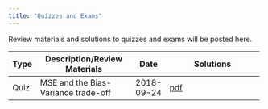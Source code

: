 ```yaml
---
title: "Quizzes and Exams"
---
```


Review materials and solutions to quizzes and exams will be posted here.

+---------+----------------------------------------------------------+---------------+--------------------------------------------------------------+
| Type    | Description/Review Materials                             | Date          | Solutions                                                    |
+=========+==========================================================+===============+==============================================================+
|   Quiz  | MSE and the Bias-Variance trade-off                      | 2018-09-24    |  [pdf](quizzes/q1/quiz_solutions_rubric.pdf)                 |
+---------+----------------------------------------------------------+---------------+--------------------------------------------------------------+
